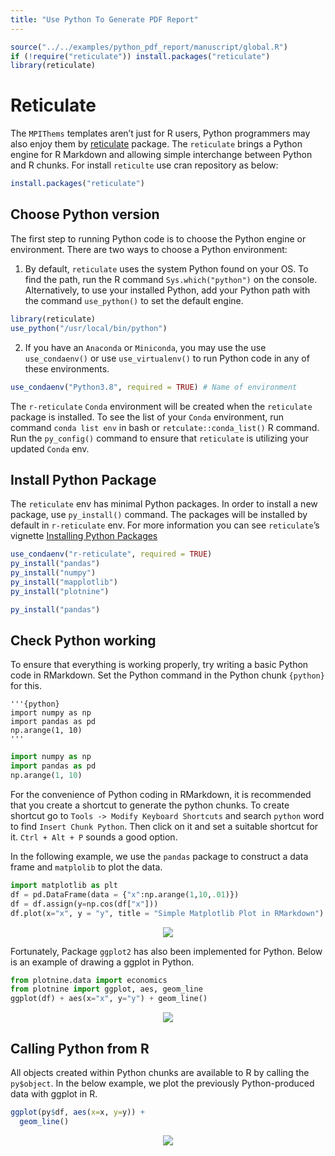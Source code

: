 ```yaml
---
title: "Use Python To Generate PDF Report"
---
```




```r
source("../../examples/python_pdf_report/manuscript/global.R")
if (!require("reticulate")) install.packages("reticulate")
library(reticulate)
```

# Reticulate

The `MPIThems` templates aren't just for R users, Python programmers may also enjoy them
by [reticulate](https://rstudio.github.io/reticulate/index.html) package.
The `reticulate` brings a Python engine for R Markdown and allowing  simple interchange between Python and R chunks.
For install `reticulte` use cran repository as below:

```r
install.packages("reticulate")
```

## Choose Python version

The first step to running Python code is to choose the Python engine or environment. There are two ways to choose a Python environment:

1. By default, `reticulate` uses the system Python found on your OS. To find the path, run the R command `Sys.which("python")` on the console.
Alternatively, to use your installed Python, add your Python path with the command `use_python()` to set the default engine.

```r
library(reticulate)
use_python("/usr/local/bin/python")
```

2. If you have an `Anaconda` or `Miniconda`, you may use the use `use_condaenv()` or use `use_virtualenv()` to run Python code in any of these environments.

```r
use_condaenv("Python3.8", required = TRUE) # Name of environment
```

The `r-reticulate` `Conda` environment will be created when the `reticulate` package is installed.
To see the list of your `Conda` environment, run command `conda list env` in bash or `retculate::conda_list()` R command.
Run the `py_config()` command to ensure that `reticulate` is utilizing your updated `Conda` env.

## Install Python Package

The `reticulate` env has minimal Python packages. In order to install a new package, use `py_install()` command. The packages will be installed by default in `r-reticulate` env.
For more information you can see `reticulate`'s vignette [Installing Python Packages](https://rstudio.github.io/reticulate/articles/python_packages.html)

```r
use_condaenv("r-reticulate", required = TRUE)
py_install("pandas")
py_install("numpy")
py_install("mapplotlib")
py_install("plotnine")
```

```r
py_install("pandas")
```

## Check Python working

To ensure that everything is working properly, try writing a basic Python code in RMarkdown. 
Set the Python command in the Python chunk `{python}` for this.

```
'''{python}
import numpy as np
import pandas as pd
np.arange(1, 10)
'''
```

```python
import numpy as np
import pandas as pd
np.arange(1, 10)
```

For the convenience of Python coding in RMarkdown, it is recommended that you create a shortcut to generate the python chunks.
To create shortcut go to `Tools -> Modify Keyboard Shortcuts` and search `python` word to find `Insert Chunk Python`. 
Then click on it and set a suitable shortcut for it. `Ctrl + Alt + P` sounds a good option. 

In the following example, we use the `pandas` package to construct a data frame and `matplolib` to plot the data.

```python
import matplotlib as plt
df = pd.DataFrame(data = {"x":np.arange(1,10,.01)})
df = df.assign(y=np.cos(df["x"]))
df.plot(x="x", y = "y", title = "Simple Matplotlib Plot in RMarkdown")
```
<p align="center">
<img src="../../examples/python_pdf_report/figure/matplotlib-1.png"/>
</p>


Fortunately, Package `ggplot2` has also been implemented for Python. 
Below is an example of drawing a ggplot in Python.

```python
from plotnine.data import economics
from plotnine import ggplot, aes, geom_line
ggplot(df) + aes(x="x", y="y") + geom_line()
```

<p align="center">
<img src="../../examples/python_pdf_report/figure/ggplot2R-5.png"/>
</p>

## Calling Python from R

All objects created within Python chunks are available to R by calling the `py$object`. 
In the below example, we plot the previously Python-produced data with ggplot in R.

```r
ggplot(py$df, aes(x=x, y=y)) + 
  geom_line()
```

<p align="center">
<img src="../../examples/python_pdf_report/figure/ggplot-3.png"/>
</p>
